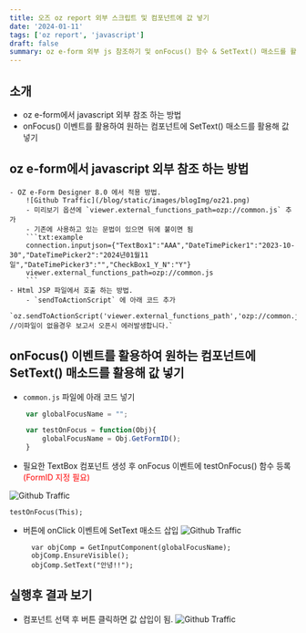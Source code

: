 ```yaml
---
title: 오즈 oz report 외부 스크립트 및 컴포넌트에 값 넣기
date: '2024-01-11'
tags: ['oz report', 'javascript']
draft: false
summary: oz e-form 외부 js 참조하기 및 onFocus() 함수 & SetText() 매소드를 활용하여 컴포넌트에 값 넣기
---
```


## 소개

- oz e-form에서 javascript 외부 참조 하는 방법
- onFocus() 이벤트를 활용하여 원하는 컴포넌트에 SetText() 매소드를 활용해 값 넣기

## oz e-form에서 javascript 외부 참조 하는 방법

    - OZ e-Form Designer 8.0 에서 적용 방법.
        ![Github Traffic](/blog/static/images/blogImg/oz21.png)
        - 미리보기 옵션에 `viewer.external_functions_path=ozp://common.js` 추가
        - 기존에 사용하고 있는 문법이 있으면 뒤에 붙이면 됨
        ```txt:example
        connection.inputjson={"TextBox1":"AAA","DateTimePicker1":"2023-10-30","DateTimePicker2":"2024년01월11일","DateTimePicker3":"","CheckBox1_Y_N":"Y"}
        viewer.external_functions_path=ozp://common.js
        ```
    - Html JSP 파일에서 호출 하는 방법.
        - `sendToActionScript` 에 아래 코드 추가
        `oz.sendToActionScript('viewer.external_functions_path','ozp://common.js'); //이파일이 없을경우 보고서 오픈시 에러발생합니다.`

## onFocus() 이벤트를 활용하여 원하는 컴포넌트에 SetText() 매소드를 활용해 값 넣기

- `common.js` 파일에 아래 코드 넣기

```javascript:common.js
    var globalFocusName = "";

    var testOnFocus = function(Obj){
        globalFocusName = Obj.GetFormID();
    }
```

- 필요한 TextBox 컴포넌트 생성 후 onFocus 이벤트에 testOnFocus() 함수 등록 <font color="red">(FormID 지정 필요)</font>

![Github Traffic](/blog/static/images/blogImg/oz22.png)

`testOnFocus(This);`

- 버튼에 onClick 이벤트에 SetText 매소드 삽입
  ![Github Traffic](/blog/static/images/blogImg/oz23.png)
  ```javascript:OnClick
    var objComp = GetInputComponent(globalFocusName);
    objComp.EnsureVisible();
    objComp.SetText("안녕!!");
  ```

## 실행후 결과 보기

- 컴포넌트 선택 후 버튼 클릭하면 값 삽입이 됨.
  ![Github Traffic](/blog/static/images/blogImg/oz24.png)
